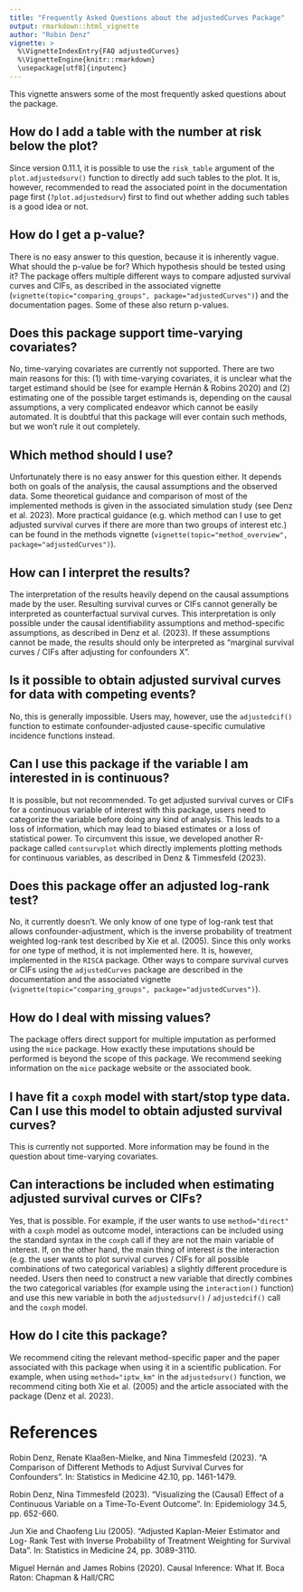 ```yaml
---
title: "Frequently Asked Questions about the adjustedCurves Package"
output: rmarkdown::html_vignette
author: "Robin Denz"
vignette: >
  %\VignetteIndexEntry{FAQ adjustedCurves}
  %\VignetteEngine{knitr::rmarkdown}
  \usepackage[utf8]{inputenc}
---
```


This vignette answers some of the most frequently asked questions about the package.

## How do I add a table with the number at risk below the plot?

Since version 0.11.1, it is possible to use the `risk_table` argument of the `plot.adjustedsurv()` function to directly add such tables to the plot. It is, however, recommended to read the associated point in the documentation page first (`?plot.adjustedsurv`) first to find out whether adding such tables is a good idea or not.

## How do I get a p-value?

There is no easy answer to this question, because it is inherently vague. What should the p-value be for? Which hypothesis should be tested using it? The package offers multiple different ways to compare adjusted survival curves and CIFs, as described in the associated vignette (`vignette(topic="comparing_groups", package="adjustedCurves")`) and the documentation pages. Some of these also return p-values.

## Does this package support time-varying covariates?

No, time-varying covariates are currently not supported. There are two main reasons for this: (1) with time-varying covariates, it is unclear what the target estimand should be (see for example Hernán & Robins 2020) and (2) estimating one of the possible target estimands is, depending on the causal assumptions, a very complicated endeavor which cannot be easily automated. It is doubtful that this package will ever contain such methods, but we won't rule it out completely.

## Which method should I use?

Unfortunately there is no easy answer for this question either. It depends both on goals of the analysis, the causal assumptions and the observed data. Some theoretical guidance and comparison of most of the implemented methods is given in the associated simulation study (see Denz et al. 2023). More practical guidance (e.g. which method can I use to get adjusted survival curves if there are more than two groups of interest etc.) can be found in the methods vignette (`vignette(topic="method_overview", package="adjustedCurves")`).

## How can I interpret the results?

The interpretation of the results heavily depend on the causal assumptions made by the user. Resulting survival curves or CIFs cannot generally be interpreted as counterfactual survival curves. This interpretation is only possible under the causal identifiability assumptions and method-specific assumptions, as described in Denz et al. (2023). If these assumptions cannot be made, the results should only be interpreted as "marginal survival curves / CIFs after adjusting for confounders X".

## Is it possible to obtain adjusted survival curves for data with competing events?

No, this is generally impossible. Users may, however, use the `adjustedcif()` function to estimate confounder-adjusted cause-specific cumulative incidence functions instead.

## Can I use this package if the variable I am interested in is continuous?

It is possible, but not recommended. To get adjusted survival curves or CIFs for a continuous variable of interest with this package, users need to categorize the variable before doing any kind of analysis. This leads to a loss of information, which may lead to biased estimates or a loss of statistical power. To circumvent this issue, we developed another R-package called `contsurvplot` which directly implements plotting methods for continuous variables, as described in Denz & Timmesfeld (2023).

## Does this package offer an adjusted log-rank test?

No, it currently doesn't. We only know of one type of log-rank test that allows confounder-adjustment, which is the inverse probability of treatment weighted log-rank test described by Xie et al. (2005). Since this only works for one type of method, it is not implemented here. It is, however, implemented in the `RISCA` package. Other ways to compare survival curves or CIFs using the `adjustedCurves` package are described in the documentation and the associated vignette (`vignette(topic="comparing_groups", package="adjustedCurves")`).

## How do I deal with missing values?

The package offers direct support for multiple imputation as performed using the `mice` package. How exactly these imputations should be performed is beyond the scope of this package. We recommend seeking information on the `mice` package website or the associated book.

## I have fit a `coxph` model with start/stop type data. Can I use this model to obtain adjusted survival curves?

This is currently not supported. More information may be found in the question about time-varying covariates.

## Can interactions be included when estimating adjusted survival curves or CIFs?

Yes, that is possible. For example, if the user wants to use `method="direct"` with a `coxph` model as outcome model, interactions can be included using the standard syntax in the `coxph` call if they are not the main variable of interest. If, on the other hand, the main thing of interest *is* the interaction (e.g. the user wants to plot survival curves / CIFs for all possible combinations of two categorical variables) a slightly different procedure is needed. Users then need to construct a new variable that directly combines the two categorical variables (for example using the `interaction()` function) and use this new variable in both the `adjustedsurv()` / `adjustedcif()` call and the `coxph` model.

## How do I cite this package?

We recommend citing the relevant method-specific paper and the paper associated with this package when using it in a scientific publication. For example, when using `method="iptw_km"` in the `adjustedsurv()` function, we recommend citing both Xie et al. (2005) and the article associated with the package (Denz et al. 2023). 

# References

Robin Denz, Renate Klaaßen-Mielke, and Nina Timmesfeld (2023). "A Comparison of Different Methods to Adjust Survival Curves for Confounders". In: Statistics in Medicine 42.10, pp. 1461-1479.

Robin Denz, Nina Timmesfeld (2023). "Visualizing the (Causal) Effect of a Continuous Variable on a Time-To-Event Outcome". In: Epidemiology 34.5, pp. 652-660.

Jun Xie and Chaofeng Liu (2005). "Adjusted Kaplan-Meier Estimator and Log- Rank Test with Inverse Probability of Treatment Weighting for Survival Data". In: Statistics in Medicine 24, pp. 3089-3110.

Miguel Hernán and James Robins (2020). Causal Inference: What If. Boca Raton: Chapman & Hall/CRC
